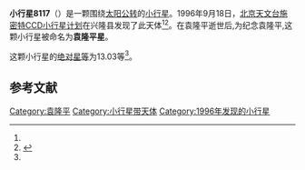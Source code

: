 {{expand|time=2013-12-19T02:52:36+00:00}}
{{refimprove|time=2013-12-19T02:52:36+00:00}}
{{Infobox planet
| bgcolour = #FFFFC0
| name = 8117 Yuanlongping
| symbol = 
| image = 
| caption = 
| discovery = yes
| discovery_ref = 
| discoverer = [[北京天文台施密特CCD小行星计划|北京天文台施密特CCD小行星计划]]
| discovery_site = [[兴隆县|兴隆县]] 
| discovered = 1996年9月18日
| designations = yes
| mp_name = 
| named_after = 
| alt_names = 1996 SD1/ 1974 OT1 / 1980 TC4 / 1989 GJ6
| mp_category = [[主带小行星|主带小行星]]
| orbit_ref = <ref name="a">[http://ssd.jpl.nasa.gov/sbdb.cgi?sstr=8117 8117 Yuanlongping] {{Wayback|url=http://ssd.jpl.nasa.gov/sbdb.cgi?sstr=8117 |date=20201124030634 }}，小行星數據庫瀏覽器（JPL Small-Body Database Browser）－[[美国国家航空航天局|美国国家航空航天局]]喷气推进实验室</ref>
| epoch = 2456400.5 (2013年4月18日更新)
| aphelion = {{convert|3.3747351|AU|km|3|abbr=on|lk=out}}
| perihelion = {{convert|2.6991141|AU|km|3|abbr=on}}
| semimajor = {{convert|3.0369246|AU|km|3|abbr=on}}
| eccentricity = 0.1112344
| period = 1933.078228 [[日|日]]<br />5.29[[儒略年|儒略年]]
| avg_speed = 
| inclination = 10.45010
| asc_node = 21.43951
| mean_anomaly = 
| arg_peri = 293.12723
| satellites = 
| physical_characteristics = yes
| dimensions = 
| mass = 
| density = 
| surface_grav = 
| escape_velocity = 
| sidereal_day = 
| axial_tilt = 
| pole_ecliptic_lat = 
| pole_ecliptic_lon = 
| albedo = 
| temperatures= 
| temp_name1 = 
| mean_temp_1 = 
| max_temp_1 = 
| temp_name2 = 
| max_temp_2 = 
| spectral_type = 
| abs_magnitude = 13.03
}}

'''小行星8117'''（{{lang-en|8117 Yuanlongping}}）是一颗围绕[[太阳|太阳]][[公转|公转]]的[[小行星|小行星]]。1996年9月18日，[[北京天文台施密特CCD小行星计划|北京天文台施密特CCD小行星计划]]在兴隆县发现了此天体<ref name="a" /><ref>{{cite news|title=小行星列表|url=http://cfa-www.harvard.edu/iau/lists/NumberedMPs.txt|accessdate=2013-07-08|newspaper=哈佛大学|archive-date=2008-05-17|archive-url=https://web.archive.org/web/20080517010638/http://cfa-www.harvard.edu/iau/lists/NumberedMPs.txt|dead-url=no}}</ref>。在袁隆平逝世后,为纪念袁隆平,这颗小行星被命名为'''袁隆平星'''。

这颗小行星的[[绝对星等|绝对星等]]为13.03等<ref name="a" />。

==参考文献==
{{reflist}}
{{Minor Planet Number|[[小行星8116|小行星8116]]|[[小行星8118|小行星8118]]}}

{{小天体}}
[[Category:袁隆平|Category:袁隆平]]
[[Category:小行星带天体|Category:小行星带天体]]
[[Category:1996年发现的小行星|Category:1996年发现的小行星]]

{{asteroid-stub}}